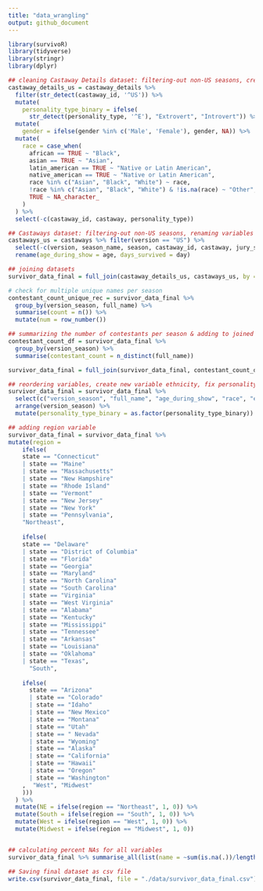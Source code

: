 ```yaml
---
title: "data_wrangling"
output: github_document
---
```


```r
library(survivoR)
library(tidyverse)
library(stringr)
library(dplyr)
```

```r

## cleaning Castaway Details dataset: filtering-out non-US seasons, creating personality type variable
castaway_details_us = castaway_details %>% 
  filter(str_detect(castaway_id, '^US')) %>%
  mutate(
    personality_type_binary = ifelse(
      str_detect(personality_type, '^E'), "Extrovert", "Introvert")) %>%
  mutate(
    gender = ifelse(gender %in% c('Male', 'Female'), gender, NA)) %>% 
  mutate(
    race = case_when(
      african == TRUE ~ "Black",
      asian == TRUE ~ "Asian",
      latin_american == TRUE ~ "Native or Latin American",
      native_american == TRUE ~ "Native or Latin American",
      race %in% c("Asian", "Black", "White") ~ race,
      !race %in% c("Asian", "Black", "White") & !is.na(race) ~ "Other",
      TRUE ~ NA_character_
    )
  ) %>% 
  select(-c(castaway_id, castaway, personality_type))

## Castaways dataset: filtering-out non-US seasons, renaming variables
castaways_us = castaways %>% filter(version == "US") %>%
  select(-c(version, season_name, season, castaway_id, castaway, jury_status, original_tribe)) %>%
  rename(age_during_show = age, days_survived = day)

## joining datasets
survivor_data_final = full_join(castaway_details_us, castaways_us, by = "full_name")

# check for multiple unique names per season
contestant_count_unique_rec = survivor_data_final %>%
  group_by(version_season, full_name) %>%
  summarise(count = n()) %>%
  mutate(num = row_number())

## summarizing the number of contestants per season & adding to joined dataset
contestant_count_df = survivor_data_final %>%
  group_by(version_season) %>%
  summarise(contestant_count = n_distinct(full_name))

survivor_data_final = full_join(survivor_data_final, contestant_count_df, by = "version_season")

## reordering variables, create new variable ethnicity, fix personality type variable
survivor_data_final = survivor_data_final %>%
  select(c("version_season", "full_name", "age_during_show", "race", "ethnicity", "date_of_birth", "date_of_death", "occupation", "gender", "ethnicity", "personality_type_binary", "episode", "days_survived", "order", "contestant_count", "result", "city", "state")) %>% 
  arrange(version_season) %>%
  mutate(personality_type_binary = as.factor(personality_type_binary))

## adding region variable
survivor_data_final = survivor_data_final %>%
mutate(region = 
    ifelse(
    state == "Connecticut" 
    | state == "Maine" 
    | state == "Massachusetts" 
    | state == "New Hampshire"
    | state == "Rhode Island"
    | state == "Vermont" 
    | state == "New Jersey" 
    | state == "New York" 
    | state == "Pennsylvania", 
    "Northeast",
    
    ifelse(
    state == "Delaware" 
    | state == "District of Columbia" 
    | state == "Florida" 
    | state == "Georgia" 
    | state == "Maryland" 
    | state == "North Carolina"
    | state == "South Carolina" 
    | state == "Virginia"
    | state == "West Virginia" 
    | state == "Alabama"
    | state == "Kentucky" 
    | state == "Mississippi"
    | state == "Tennessee" 
    | state == "Arkansas" 
    | state == "Louisiana" 
    | state == "Oklahoma" 
    | state == "Texas", 
      "South", 
      
    ifelse(
      state == "Arizona"
      | state == "Colorado"
      | state == "Idaho"
      | state == "New Mexico"
      | state == "Montana"
      | state == "Utah" 
      | state == " Nevada"
      | state == "Wyoming"
      | state == "Alaska"
      | state == "California"
      | state == "Hawaii"
      | state == "Oregon"
      | state == "Washington"
    ,  "West", "Midwest"
    )))
  ) %>%
  mutate(NE = ifelse(region == "Northeast", 1, 0)) %>%
  mutate(South = ifelse(region == "South", 1, 0)) %>%
  mutate(West = ifelse(region == "West", 1, 0)) %>%
  mutate(Midwest = ifelse(region == "Midwest", 1, 0))


## calculating percent NAs for all variables
survivor_data_final %>% summarise_all(list(name = ~sum(is.na(.))/length(.)))

## Saving final dataset as csv file
write.csv(survivor_data_final, file = "./data/survivor_data_final.csv")
```





